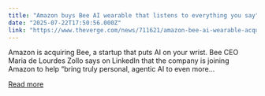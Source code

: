 ```yaml
---
title: "Amazon buys Bee AI wearable that listens to everything you say"
date: "2025-07-22T17:50:56.000Z"
link: "https://www.theverge.com/news/711621/amazon-bee-ai-wearable-acquisition"
---
```


Amazon is acquiring Bee, a startup that puts AI on your wrist. Bee CEO Maria de Lourdes Zollo says on LinkedIn that the company is joining Amazon to help “bring truly personal, agentic AI to even more...

[Read more](https://www.theverge.com/news/711621/amazon-bee-ai-wearable-acquisition)
